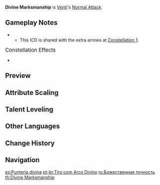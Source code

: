 {{Talent Infobox
|character     = Venti
|image         = Talent Divine Marksmanship.png
|type          = Normal Attack
|info          = '''Normal Attack'''<br />Perform up to 6 consecutive shots with a bow.<br /><br />'''Charged Attack'''<br />Perform a more precise '''Aimed Shot''' with increased DMG.<br />While aiming, favorable winds will accumulate on the arrowhead. A fully charged wind arrow will deal {{Color|Anemo DMG}}.<br /><br />'''Plunging Attack'''<br />Fires off a shower of arrows in mid-air before falling and striking the ground, dealing [[AoE]] DMG upon impact.
|hit1          = 20.4+20.4–40%+40%
|hit2          = 44.4–88%
|hit3          = 52.4–104%
|hit4          = 26.1+26.1–52%+52%
|hit5          = 50.7–100%
|hit6          = 71–140%
|aimed         = 43.9–87%
|charged       = 124–223%
|plunge        = 56.8–120.3%
|plungeLow     = 114–240%
|plungeHigh    = 142–300%
|scale_att1    = ATK
}}
'''Divine Marksmanship''' is [[Venti]]'s [[Normal Attack]].

==Gameplay Notes==
* {{TalentNote|icd|Fully-Charged Aimed Shot DMG|1|3}}
** This ICD is shared with the extra arrows at [[Splitting Gales|Constellation 1]].

;<big>Constellation Effects</big>
*{{TalentNote|constellation|1|Splitting Gales}}

==Preview==
{{Preview
|file1=Divine Marksmanship Normal Preview
|caption1=Normal Attack

|file2=Divine Marksmanship Charged Preview
|caption2=Charged Attack

|file3=Divine Marksmanship Plunge Preview
|caption3=Plunge Attack
}}
{{clr}}

==Attribute Scaling==
{{Talent Scaling
|talentType=Normal Attack
|levels=11
|order=hit1,hit2,hit3,hit4,hit5,hit6,charged_title,aimed,fully-chargedaimedshot,plunge_title,plunge,plungelow,plungehigh
|titles=1-Hit DMG (%),2-Hit DMG (%),3-Hit DMG (%),4-Hit DMG (%),5-Hit DMG (%),6-Hit DMG (%),Charged Attack,Aimed Shot (%),Fully-Charged Aimed Shot (%),Plunging Attack,Plunge DMG (%),Low Plunge DMG (%),High Plunge DMG (%)
|hit1_1=20.38+20.38
|hit1_2=22.04+22.04
|hit1_3=23.7+23.7
|hit1_4=26.07+26.07
|hit1_5=27.73+27.73
|hit1_6=29.63+29.63
|hit1_7=32.23+32.23
|hit1_8=34.84+34.84
|hit1_9=37.45+37.45
|hit1_10=40.29+40.29
|hit1_11=43.55+43.55
|hit2_1=44.38
|hit2_2=47.99
|hit2_3=51.6
|hit2_4=56.76
|hit2_5=60.37
|hit2_6=64.5
|hit2_7=70.18
|hit2_8=75.85
|hit2_9=81.53
|hit2_10=87.72
|hit2_11=94.81
|hit3_1=52.37
|hit3_2=56.64
|hit3_3=60.9
|hit3_4=66.99
|hit3_5=71.25
|hit3_6=76.13
|hit3_7=82.82
|hit3_8=89.52
|hit3_9=96.22
|hit3_10=103.53
|hit3_11=111.9
|hit4_1=26.06+26.06
|hit4_2=28.18+28.18
|hit4_3=30.3+30.3
|hit4_4=33.33+33.33
|hit4_5=35.45+35.45
|hit4_6=37.88+37.88
|hit4_7=41.21+41.21
|hit4_8=44.54+44.54
|hit4_9=47.87+47.87
|hit4_10=51.51+51.51
|hit4_11=55.68+55.68
|hit5_1=50.65
|hit5_2=54.78
|hit5_3=58.9
|hit5_4=64.79
|hit5_5=68.91
|hit5_6=73.63
|hit5_7=80.1
|hit5_8=86.58
|hit5_9=93.06
|hit5_10=100.13
|hit5_11=108.23
|hit6_1=70.95
|hit6_2=76.72
|hit6_3=82.5
|hit6_4=90.75
|hit6_5=96.53
|hit6_6=103.13
|hit6_7=112.2
|hit6_8=121.28
|hit6_9=130.35
|hit6_10=140.25
|hit6_11=151.59
|aimed_1=43.86
|aimed_2=47.43
|aimed_3=51
|aimed_4=56.1
|aimed_5=59.67
|aimed_6=63.75
|aimed_7=69.36
|aimed_8=74.97
|aimed_9=80.58
|aimed_10=86.7
|aimed_11=93.71
|fully-chargedaimedshot_1=124
|fully-chargedaimedshot_2=133.3
|fully-chargedaimedshot_3=142.6
|fully-chargedaimedshot_4=155
|fully-chargedaimedshot_5=164.3
|fully-chargedaimedshot_6=173.6
|fully-chargedaimedshot_7=186
|fully-chargedaimedshot_8=198.4
|fully-chargedaimedshot_9=210.8
|fully-chargedaimedshot_10=223.2
|fully-chargedaimedshot_11=236.1
|plunge_1=56.83
|plunge_2=61.45
|plunge_3=66.08
|plunge_4=72.69
|plunge_5=77.31
|plunge_6=82.6
|plunge_7=89.87
|plunge_8=97.14
|plunge_9=104.41
|plunge_10=112.34
|plunge_11=120.27
|plungelow_1=113.63
|plungelow_2=122.88
|plungelow_3=132.13
|plungelow_4=145.35
|plungelow_5=154.59
|plungelow_6=165.17
|plungelow_7=179.7
|plungelow_8=194.23
|plungelow_9=208.77
|plungelow_10=224.62
|plungelow_11=240.48
|plungehigh_1=141.93
|plungehigh_2=153.49
|plungehigh_3=165.04
|plungehigh_4=181.54
|plungehigh_5=193.1
|plungehigh_6=206.3
|plungehigh_7=224.45
|plungehigh_8=242.61
|plungehigh_9=260.76
|plungehigh_10=280.57
|plungehigh_11=300.37
}}

==Talent Leveling==
{{Talent Upgrade|Venti}}

==Other Languages==
{{Other Languages
|en      = Divine Marksmanship
|zhs     = 神代射术
|zhs_rm  = Shéndài Shèshù
|zht     = 神代射術
|zht_rm  = Shéndài Shèshù
|zh_tl   = Divine Shooting Technique
|ja      = 神代の射術
|ja_rm   = Kamiyo no Shajutsu{{Assumed}}
|ja_tl   = Archery of Ancient Times
|ko      = 신성한 사격술
|ko_rm   = Sinseonghan Sagyeoksul
|ko_tl   = Divine Marksmanship
|es      = Puntería divina
|es_tl   = Divine Aim
|fr      = Archerie divine
|fr_tl   = Divine Archery
|ru      = Божественная точность
|ru_tl   = 
|th      = Divine Marksmanship
|vi      = Xạ Thuật Của Thần
|vi_tl   = Divine Marksmanship
|de      = Göttliche Schießkunst
|de_tl   = Divine Marksmanship
|id      = Divine Marksmanship
|pt      = Tiro com Arco Divino
|pt_tl   = Shot with a Divine Bow
}}

==Change History==
{{Change History|1.0}}

==Navigation==
{{Talent Navbox|Venti}}

[[es:Puntería divina]]
[[pt-br:Tiro com Arco Divino]]
[[ru:Божественная точность]]
[[th:Divine Marksmanship]]